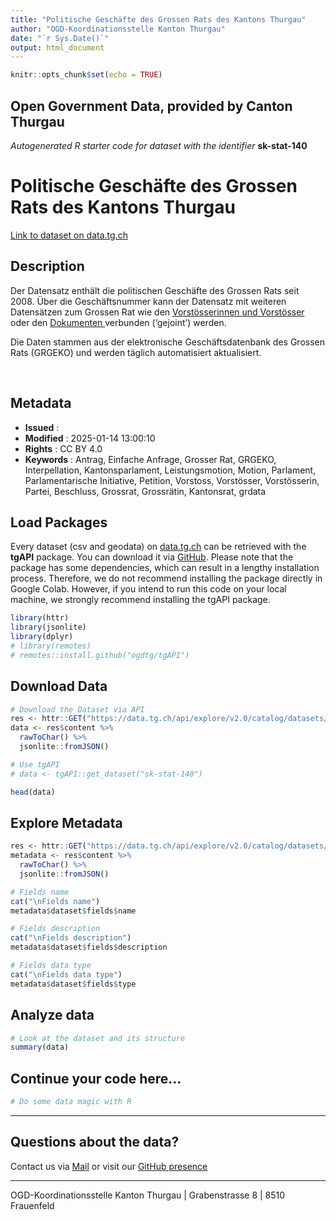 ```yaml
---
title: "Politische Geschäfte des Grossen Rats des Kantons Thurgau"
author: "OGD-Koordinationsstelle Kanton Thurgau"
date: "`r Sys.Date()`"
output: html_document
---
```


```r
knitr::opts_chunk$set(echo = TRUE)
```

## Open Government Data, provided by **Canton Thurgau**
*Autogenerated R starter code for dataset with the identifier* **sk-stat-140**


# **Politische Geschäfte des Grossen Rats des Kantons Thurgau**

[Link to dataset on data.tg.ch](https://data.tg.ch/explore/dataset/sk-stat-140/information/)

## Description

<p>Der Datensatz enthält die politischen Geschäfte des Grossen Rats seit 2008. Über die Geschäftsnummer kann der Datensatz mit weiteren Datensätzen zum Grossen Rat wie den <a href='https://data.tg.ch/explore/dataset/sk-stat-141/information/' target='_blank'>Vorstösserinnen und Vorstösser</a> oder den <a href='https://data.tg.ch/explore/dataset/sk-stat-139/information/' target='_blank'>Dokumenten </a>verbunden ('gejoint') werden.</p><p></p><p>Die Daten stammen aus der elektronische Geschäftsdatenbank des Grossen Rats (GRGEKO) und werden täglich automatisiert aktualisiert.</p><p></p><p><br></p>

## Metadata

- **Issued**                   : 
- **Modified**                 : 2025-01-14 13:00:10
- **Rights**                   : CC BY 4.0
- **Keywords**                 : Antrag, Einfache Anfrage, Grosser Rat, GRGEKO, Interpellation, Kantonsparlament, Leistungsmotion, Motion, Parlament, Parlamentarische Initiative, Petition, Vorstoss, Vorstösser, Vorstösserin, Partei, Beschluss, Grossrat, Grossrätin, Kantonsrat, grdata

## Load Packages

Every dataset (csv and geodata) on [data.tg.ch](https://data.tg.ch/pages/start/) can be retrieved with the **tgAPI** package. You can download it via [GitHub](https://github.com/ogdtg/tgAPI). Please note that the package has some dependencies, which can result in a lengthy installation process. Therefore, we do not recommend installing the package directly in Google Colab. However, if you intend to run this code on your local machine, we strongly recommend installing the tgAPI package.

```r
library(httr)
library(jsonlite)
library(dplyr)
# library(remotes)
# remotes::install.github("ogdtg/tgAPI")

```


## Download Data


```r
# Download the Dataset via API
res <- httr::GET("https://data.tg.ch/api/explore/v2.0/catalog/datasets/sk-stat-140/exports/json")
data <- res$content %>%
  rawToChar() %>%
  jsonlite::fromJSON()

# Use tgAPI
# data <- tgAPI::get_dataset("sk-stat-140")

head(data)

```


## Explore Metadata

```r

res <- httr::GET("https://data.tg.ch/api/explore/v2.0/catalog/datasets/sk-stat-140")
metadata <- res$content %>%
  rawToChar() %>%
  jsonlite::fromJSON()

# Fields name
cat("\nFields name")
metadata$dataset$fields$name

# Fields description
cat("\nFields description")
metadata$dataset$fields$description

# Fields data type
cat("\nFields data type")
metadata$dataset$fields$type

```


## Analyze data

```r

# Look at the dataset and its structure
summary(data)

```


## Continue your code here...


```r
# Do some data magic with R
```

------------------------------------------------------------------------

## Questions about the data?

Contact us via [Mail](mailto:ogd@tg.ch) or visit our [GitHub presence](https://github.com/ogdtg)


------------------------------------------------------------------------

OGD-Koordinationsstelle Kanton Thurgau | Grabenstrasse 8 | 8510 Frauenfeld

